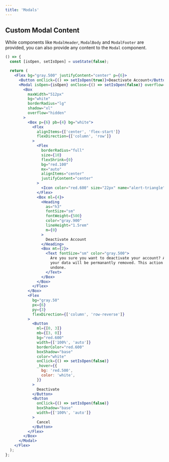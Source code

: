 ```yaml
---
title: 'Modals'
---
```


## Custom Modal Content

While components like `ModalHeader`, `ModalBody` and `ModalFooter` are provided, you can also provide any content to the `Modal` component.

```jsx live
() => {
  const [isOpen, setIsOpen] = useState(false);

  return (
    <Flex bg="gray.500" justifyContent="center" p={6}>
      <Button onClick={() => setIsOpen(true)}>Deactivate Account</Button>
      <Modal isOpen={isOpen} onClose={() => setIsOpen(false)} overflow="hidden">
        <Box
          maxWidth="512px"
          bg="white"
          borderRadius="lg"
          shadow="xl"
          overflow="hidden"
        >
          <Box p={6} pb={4} bg="white">
            <Flex
              alignItems={['center', 'flex-start']}
              flexDirection={['column', 'row']}
            >
              <Flex
                borderRadius="full"
                size={10}
                flexShrink={0}
                bg="red.100"
                mx="auto"
                alignItems="center"
                justifyContent="center"
              >
                <Icon color="red.600" size="22px" name="alert-triangle" />
              </Flex>
              <Box ml={4}>
                <Heading
                  as="h3"
                  fontSize="sm"
                  fontWeight={500}
                  color="gray.900"
                  lineHeight="1.5rem"
                  m={0}
                >
                  Deactivate Account
                </Heading>
                <Box mt={2}>
                  <Text fontSize="sm" color="gray.500">
                    Are you sure you want to deactivate your account? All of
                    your data will be permanantly removed. This action cannot be
                    undone.
                  </Text>
                </Box>
              </Box>
            </Flex>
          </Box>
          <Flex
            bg="gray.50"
            px={6}
            py={3}
            flexDirection={['column', 'row-reverse']}
          >
            <Button
              ml={[0, 3]}
              mb={[3, 0]}
              bg="red.600"
              width={['100%', 'auto']}
              borderColor="red.600"
              boxShadow="base"
              color="white"
              onClick={() => setIsOpen(false)}
              _hover={{
                bg: 'red.500',
                color: 'white',
              }}
            >
              Deactivate
            </Button>
            <Button
              onClick={() => setIsOpen(false)}
              boxShadow="base"
              width={['100%', 'auto']}
            >
              Cancel
            </Button>
          </Flex>
        </Box>
      </Modal>
    </Flex>
  );
};
```

